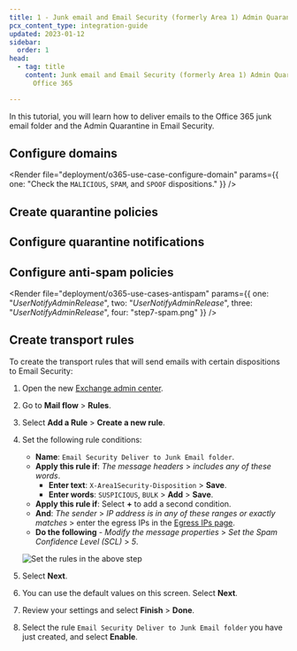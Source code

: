 ```yaml
---
title: 1 - Junk email and Email Security (formerly Area 1) Admin Quarantine
pcx_content_type: integration-guide
updated: 2023-01-12
sidebar:
  order: 1
head:
  - tag: title
    content: Junk email and Email Security (formerly Area 1) Admin Quarantine -
      Office 365

---
```



In this tutorial, you will learn how to deliver emails to the Office 365 junk email folder and the Admin Quarantine in Email Security.

## Configure domains

<Render file="deployment/o365-use-case-configure-domain" params={{ one: "Check the `MALICIOUS`, `SPAM`, and `SPOOF` dispositions." }} />

## Create quarantine policies

<Render file="deployment/o365-use-case-1-3-create-quarantine-policy" />

## Configure quarantine notifications

<Render file="deployment/o365-use-case-configure-quarantine-notifications" />

## Configure anti-spam policies

<Render file="deployment/o365-use-cases-antispam" params={{ one: "_UserNotifyAdminRelease_", two: "_UserNotifyAdminRelease_", three: "_UserNotifyAdminRelease_", four: "step7-spam.png" }} />

## Create transport rules

To create the transport rules that will send emails with certain dispositions to Email Security:

1. Open the new [Exchange admin center](https://admin.exchange.microsoft.com/#/homepage).

2. Go to **Mail flow** > **Rules**.

3. Select **Add a Rule** > **Create a new rule**.

4. Set the following rule conditions:

   * **Name**: `Email Security Deliver to Junk Email folder`.
   * **Apply this rule if**: *The message headers* > *includes any of these words*.
     * **Enter text**: `X-Area1Security-Disposition` > **Save**.
     * **Enter words**: `SUSPICIOUS`, `BULK` > **Add** > **Save**.
   * **Apply this rule if**: Select **+** to add a second condition.
   * **And**: *The sender* > *IP address is in any of these ranges or exactly matches* > enter the egress IPs in the [Egress IPs page](/email-security/deployment/inline/reference/egress-ips/).
   * **Do the following** - *Modify the message properties* > *Set the Spam Confidence Level (SCL)* > *5*.

   ![Set the rules in the above step](~/assets/email-security/static/flexible-partial-images/o365-area1-mx/step4-rules.png)

5. Select **Next**.

6. You can use the default values on this screen. Select **Next**.

7. Review your settings and select **Finish** > **Done**.

8. Select the rule `Email Security Deliver to Junk Email folder` you have just created, and select **Enable**.
